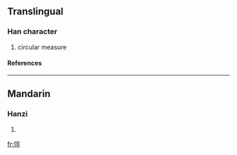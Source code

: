 {{see|弪}}

==Translingual==
===Han character===
{{Han char|rn=57|rad=弓|as=07|sn=10|four=1121<sub>1</sub>|canj=弓一女一 (NMVM)}}
# circular measure
====References====
{{Han ref|kx=0359.061|hdz=20996.090|uh=5F33|ud=24371|bh=D179|bd=53625}}
----
==Mandarin==
===Hanzi===
{{cmn-hanzi|sim=弪|pin=[[jìng]] ([[jing4]])|wg=ching<sup>4</sup>}}
# {{defn|Mandarin}}

[[fr:弳]]